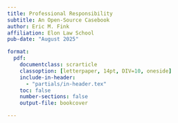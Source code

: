 ```yaml
---
title: Professional Responsibility
subtitle: An Open-Source Casebook
author: Eric M. Fink
affiliation: Elon Law School
pub-date: "August 2025"

format:
  pdf: 
    documentclass: scrarticle
    classoption: [letterpaper, 14pt, DIV=10, oneside]
    include-in-header:
      - "partials/in-header.tex"
    toc: false
    number-sections: false
    output-file: bookcover

---
```


\clearpage
\thispagestyle{empty}

\begin{flushleft}

\vspace*{\fill}

{\sffamily\bfseries\color{Maroon}\Huge{Professional Responsibility}} 

\vspace{3mm}

{\sffamily\color{Maroon}\Large{An Open-Source Casebook}} 

\vspace{6mm}

\begin{figure}[h!]
\centering
\includegraphics[width=1\textwidth]{../img/cover.png}
\end{figure}

\end{flushleft}

\clearpage